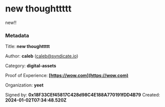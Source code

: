 # new thoughttttt

new!!


### Metadata

Title: **new thoughttttt**

Author: **caleb** (caleb@syndicate.io)

Category: **digital-assets**

Proof of Experience: **[https://wow.com](https://wow.com)**

Organization: **yeet**

Signed by: **0x18F33CEf45817C428d98C4E188A770191fDD4B79**
Created: **2024-01-02T07:34:48.520Z**

